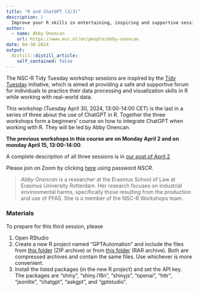 ```yaml
---
title: "R and ChatGPT (3/3)"
description: |
  Improve your R skills in entertaining, inspiring and supportive sessions moderated by your own colleagues.
author:
  - name: Abby Onencan
    url: https://www.eur.nl/en/people/abby-onencan
date: 04-30-2024
output:
  distill::distill_article:
    self_contained: false
---
```


The NSC-R Tidy Tuesday workshop sessions are inspired by the 
[Tidy Tuesday](https://www.tidytuesday.com/) initiative, which is aimed at 
providing a safe and supportive forum for individuals to practice their data processing 
and visualization skills in R while working with real-world data.

This workshop (Tuesday April 30, 2024, 13:00-14:00 CET) is the last in a series of three 
about the use of ChatGPT in R. Together the three workshops form a beginners' 
course on how to integrate ChatGPT when working with R. They will be led by Abby Onencan.

**The previous workshops in this course are on Monday April 2 and on monday April 15, 13:00-14:00**. 

A complete description of all three sessions is in 
[our post of April 2](https://nscrweb.netlify.app/posts/2024-04-02-nsc-r-tidy-tuesday/)


Please join on Zoom by clicking [here](https://us02web.zoom.us/j/4539912989) using password *NSCR*.


> *Abby Onencan* is a researcher at the Erasmus School of Law at Erasmus University Rotterdam. Her research focuses on industrial environmental harms, specifically those resulting from the production and use of PFAS. She is a member of the NSC-R Workshops team.

### Materials

To prepare for this third session, please

 1.    Open RStudio
 2.    Create a new R project named "GPTAutomation" and include the files from 
  [this folder](https://nscrweb.netlify.app/materials/2024-04-30-nsc-r-workshop-chatgpt_3/GPTAutomation.zip) (ZIP archive) or from
  [this folder](https://nscrweb.netlify.app/materials/2024-04-30-nsc-r-workshop-chatgpt_3/GPTAutomation.rar) (RAR archive). Both are compressed archives and contain the same files. Use whichever is more convenient.
3. Install the listed packages (in the new R project) and set the API key. The packages are
"shiny", "shiny.i18n", "shinyjs", "openai", "httr", "jsonlite", "chatgpt", "askgpt", and "gptstudio".


